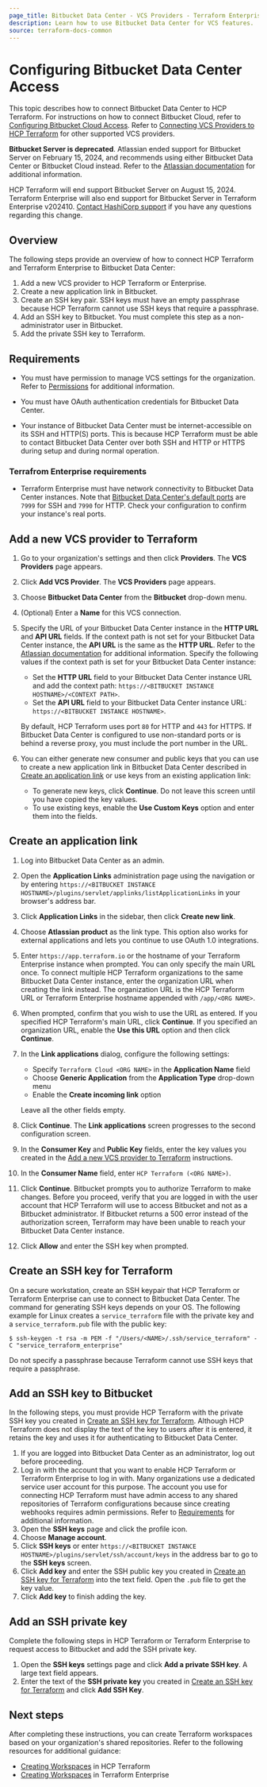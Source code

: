 ```yaml
---
page_title: Bitbucket Data Center - VCS Providers - Terraform Enterprise
description: Learn how to use Bitbucket Data Center for VCS features.
source: terraform-docs-common
---
```


# Configuring Bitbucket Data Center Access

This topic describes how to connect Bitbucket Data Center to HCP Terraform. For instructions on how to connect Bitbucket Cloud, refer to [Configuring Bitbucket Cloud Access](/terraform/enterprise/vcs/bitbucket-cloud). Refer to [Connecting VCS Providers to HCP Terraform](/terraform/enterprise/vcs) for other supported VCS providers.

**Bitbucket Server is deprecated**.  Atlassian ended support for Bitbucket Server on February 15, 2024, and recommends using either Bitbucket Data Center or Bitbucket Cloud instead. Refer to the [Atlassian documentation](https://bitbucket.org/blog/cloud-migration-benefits) for additional information.

HCP Terraform will end support Bitbucket Server on August 15, 2024. Terraform Enterprise will also end support for Bitbucket Server in Terraform Enterprise v202410. [Contact HashiCorp support](https://support.hashicorp.com/hc/en-us) if you have any questions regarding this change.

## Overview

The following steps provide an overview of how to connect HCP Terraform and Terraform Enterprise to Bitbucket Data Center:

1.  Add a new VCS provider to HCP Terraform or Enterprise.
2.  Create a new application link in Bitbucket.
3.  Create an SSH key pair. SSH keys must have an empty passphrase because HCP Terraform cannot use SSH keys that require a passphrase.
4.  Add an SSH key to Bitbucket. You must complete this step as a non-administrator user in Bitbucket.
5.  Add the private SSH key to Terraform.

## Requirements

-   You must have permission to manage VCS settings for the organization. Refer to [Permissions](/terraform/enterprise/users-teams-organizations/permissions) for additional information. 

[permissions-citation]: #intentionally-unused---keep-for-maintainers

-   You must have OAuth authentication credentials for Bitbucket Data Center.

-   Your instance of Bitbucket Data Center must be internet-accessible on its SSH and HTTP(S) ports. This is because HCP Terraform must be able to contact Bitbucket Data Center over both SSH and HTTP or HTTPS during setup and during normal operation.

### Terrafrom Enterprise requirements

-   Terraform Enterprise must have network connectivity to Bitbucket Data Center instances. Note that [Bitbucket Data Center's default ports](https://confluence.atlassian.com/bitbucketserverkb/which-ports-does-bitbucket-server-listen-on-and-what-are-they-used-for-806029586.html) are `7999` for SSH and `7990` for HTTP. Check your configuration to confirm your instance's real ports.

## Add a new VCS provider to Terraform

1.  Go to your organization's settings and then click **Providers**. The **VCS Providers** page appears.

2.  Click **Add VCS Provider**. The **VCS Providers** page appears.

3.  Choose **Bitbucket Data Center** from the **Bitbucket** drop-down menu.

4.  (Optional) Enter a **Name** for this VCS connection.

5.  Specify the URL of your Bitbucket Data Center instance in the **HTTP URL** and **API URL** fields. If the context path is not set for your Bitbucket Data Center instance, the **API URL** is the same as the **HTTP URL**. Refer to the [Atlassian documentation](https://confluence.atlassian.com/bitbucketserver/moving-bitbucket-server-to-a-different-context-path-776640153.html) for additional information. Specify the following values if the context path is set for your Bitbucket Data Center instance:

    -   Set the **HTTP URL** field to your Bitbucket Data Center instance URL and add the context path: `https://<BITBUCKET INSTANCE HOSTNAME>/<CONTEXT PATH>`.
    -   Set the **API URL** field to your Bitbucket Data Center instance URL: `https://<BITBUCKET INSTANCE HOSTNAME>`.

    By default, HCP Terraform uses port `80` for HTTP and  `443` for HTTPS. If Bitbucket Data Center is configured to use non-standard ports or is behind a reverse proxy, you must include the port number in the URL.

6.  You can either generate new consumer and public keys that you can use to create a new application link in Bitbucket Data Center described in [Create an application link](#create-an-application-link) or use keys from an existing application link:
    -   To generate new keys, click **Continue**. Do not leave this screen until you have copied the key values.
    -   To use existing keys, enable the **Use Custom Keys** option and enter them into the fields.

## Create an application link

1.  Log into Bitbucket Data Center as an admin.

2.  Open the **Application Links** administration page using the navigation or by entering `https://<BITBUCKET INSTANCE HOSTNAME>/plugins/servlet/applinks/listApplicationLinks` in your browser's address bar.

3.  Click **Application Links** in the sidebar, then click **Create new link**.

4.  Choose **Atlassian product** as the link type. This option also works for external applications and lets you continue to use OAuth 1.0 integrations.

5.  Enter `https://app.terraform.io` or the hostname of your Terraform Enterprise instance when prompted. You can only specify the main URL once. To connect multiple HCP Terraform organizations to the same Bitbucket Data Center instance, enter the organization URL when creating the link instead. The organization URL is the HCP Terraform URL or Terraform Enterprise hostname appended with `/app/<ORG NAME>`.

6.  When prompted, confirm that you wish to use the URL as entered. If you specified HCP Terraform's main URL, click **Continue**.  If you specified an organization URL, enable the **Use this URL** option and then click **Continue**.

7.  In the **Link applications** dialog, configure the following settings:

    -   Specify `Terraform Cloud <ORG NAME>` in the **Application Name** field
    -   Choose **Generic Application** from the **Application Type** drop-down menu
    -   Enable the **Create incoming link** option

    Leave all the other fields empty.

8.  Click **Continue**. The **Link applications** screen progresses to the second configuration screen.

9.  In the **Consumer Key** and **Public Key** fields, enter the key values you created in the [Add a new VCS provider to Terraform](#add-a-new-vcs-provider-to-terraform) instructions.

10. In the **Consumer Name** field, enter `HCP Terraform (<ORG NAME>)`.

11. Click **Continue**. Bitbucket prompts you to authorize Terraform to make changes. Before you proceed, verify that you are logged in with the user account that HCP Terraform will use to access Bitbucket and not as a Bitbucket administrator. If Bitbucket returns a 500 error instead of the authorization screen, Terraform may have been unable to reach your Bitbucket Data Center instance.

12. Click **Allow**  and enter the SSH key when prompted.

## Create an SSH key for Terraform

On a secure workstation, create an SSH keypair that HCP Terraform or Terraform Enterprise can use to connect to Bitbucket Data Center. The command for generating SSH keys depends on your OS. The following example for Linux creates a `service_terraform` file with the private key and a `service_terraform.pub` file with the public key:

```shell-session
$ ssh-keygen -t rsa -m PEM -f "/Users/<NAME>/.ssh/service_terraform" -C "service_terraform_enterprise"
```

Do not specify a passphrase because Terraform cannot use SSH keys that require a passphrase.

## Add an SSH key to Bitbucket

In the following steps, you must provide HCP Terraform with the private SSH key you created in [Create an SSH key for Terraform](#create-an-ssh-key-for-terraform). Although HCP Terraform does not display the text of the key to users after it is entered, it retains the key and uses it for authenticating to Bitbucket Data Center.

1.  If you are logged into Bitbucket Data Center as an administrator, log out before proceeding.
2.  Log in with the account that you want to enable HCP Terraform or Terraform Enterprise to log in with. Many organizations use a dedicated service user account for this purpose. The account you use for connecting HCP Terraform must have admin access to any shared repositories of Terraform configurations because since creating webhooks requires admin permissions. Refer to [Requirements](#requirements) for additional information.
3.  Open the **SSH keys** page and click the profile icon.
4.  Choose **Manage account**.
5.  Click **SSH keys** or enter `https://<BITBUCKET INSTANCE HOSTNAME>/plugins/servlet/ssh/account/keys` in the address bar to go to the **SSH keys** screen.
6.  Click **Add key** and enter the SSH public key you created in [Create an SSH key for Terraform](#create-an-ssh-key-for-terraform) into the text field. Open the `.pub` file to get the key value.
7.  Click **Add key** to finish adding the key.

## Add an SSH private key

Complete the following steps in HCP Terraform or Terraform Enterprise to request access to Bitbucket and add the SSH private key.

1.  Open the **SSH keys** settings page and click **Add a private SSH key**. A large text field appears.
2.  Enter the text of the **SSH private key** you created in [Create an SSH key for Terraform](#create-an-ssh-key-for-terraform) and click **Add SSH Key**.

## Next steps

After completing these instructions, you can create Terraform workspaces based on your organization's shared repositories. Refer to the following resources for additional guidance:

-   [Creating Workspaces](/terraform/enterprise/workspaces/creating) in HCP Terraform
-   [Creating Workspaces](/terraform/enterprise/workspaces/creating) in Terraform Enterprise
